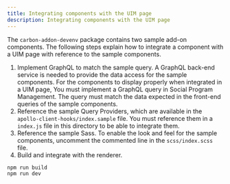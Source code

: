 ```yaml
---
title: Integrating components with the UIM page
description: Integrating components with the UIM page
---
```


The `carbon-addon-devenv` package contains two sample add-on components. The following steps explain how to integrate a component
with a UIM page with reference to the sample components.

1. Implement GraphQL to match the sample query. A GraphQL back-end service is needed to provide the data access for the sample components.
   For the components to display properly when integrated in a UIM page, You must implement a GraphQL query in Social Program Management.
   The query must match the data expected in the front-end queries of the sample components.
2. Reference the sample Query Providers, which are available in the `apollo-client-hooks/index.sample` file.
   You must reference them in a `index.js` file in this directory to be able to integrate them.
3. Reference the sample Sass. To enable the look and feel for the sample components,
   uncomment the commented line in the `scss/index.scss` file.
4. Build and integrate with the renderer.

```
npm run build
npm run dev
```

